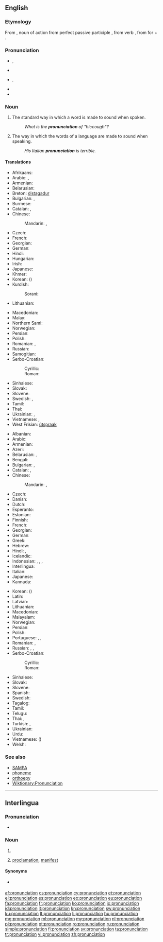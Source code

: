 {{selfref|See also [[Wiktionary:Pronunciation]]}}
==English==
{{wikipedia}}

===Etymology===
From {{etyl|la}} {{term|pronuntiatio|lang=la}}, noun of action from perfect passive participle {{term|pronuntiatus|lang=la}}, from verb {{term|pronuntiare||proclaim|lang=la}}, from {{term|pro-|lang=la}} for + {{term|nuntiare||announce|lang=la}}.

===Pronunciation===
* {{IPA|/pɹəˌnʌnsiˈeɪʃən/}}, {{X-SAMPA|/pr@%nVnsi"eIS@n/}}
* {{audio|en-us-pronunciation.ogg|Audio (US)}}
* {{IPA|/pɹəˌnaʊnsiˈeɪʃən/}}, {{X-SAMPA|/pr@%naUnsi"eIS@n/}} {{qualifier|nonstandard}}
* {{rhymes|eɪʃən}}
* {{hyphenation|pro|nun|ci|a|tion}}

===Noun===
{{en-noun|s|-}}

# {{countable}} The standard way in which a word is made to sound when spoken.
#: ''What is the '''pronunciation''' of "hiccough"?''
# {{uncountable}} The way in which the words of a language are made to sound when speaking.
#: ''His Italian '''pronunciation''' is terrible.''

====Translations====
{{trans-top|standard sound of a word}}
* Afrikaans: {{t+|af|uitspraak}}
* Arabic: {{t-|ar|نطق|m|tr=nuTq}}, {{t+|ar|لفظ|m|tr=lafZ}}
* Armenian: {{t-|hy|արտասանություն|tr=artasanut'yun}}
* Belarusian: {{t-|be|вымаўленне|n|tr=vymaŭlénne|xs=Belarusian}}
* Breton: [[distagadur]] {{m}}
* Bulgarian: {{t+|bg|произношение|n|tr=proiznošénie}}, {{t+|bg|изговор|m|tr=ízgovor}}
* Burmese: {{t+|my|အသံထွက်|tr=athan dwe'|sc=Mymr}}
* Catalan: {{t-|ca|pronunciació|f}}, {{t-|ca|pronúncia|f}}
* Chinese:
*: Mandarin: {{t-|cmn|發音|sc=Hani}}, {{t-|cmn|发音|tr=fāyīn|sc=Hani}}
* Czech: {{t+|cs|výslovnost|f}}
* French: {{t+|fr|prononciation|f}}
* Georgian: {{t-|ka|წარმოთქმა|tr=carmot'k'ma|sc=Geor|xs=Georgian}}
* German: {{t+|de|Aussprache|f}}
* Hindi: {{t-|hi|उच्चारण|m|tr=uccāraṇ|xs=Hindi}}
* Hungarian: {{t+|hu|kiejtés}}
* Irish: {{t-|ga|fuaimniú|m|xs=Irish}}
* Japanese: {{t-|ja|発音|tr=はつおん, hatsuon}}
* Khmer: {{t-|km|របៀបបន្លឺសូរ|tr=rɔbiep bɑnləə soo|sc=Khmr}}
* Korean: {{t+|ko|발음|tr=bareum|sc=Hang}} ({{t+|ko|發音|sc=Hani}})
* Kurdish:
*: Sorani: {{ku-Arab|[[گۆ کردن]]}}
* Lithuanian: {{t+|lt|tarimas|m|xs=Lithuanian}}
{{trans-mid}}
* Macedonian: {{t-|mk|изговор|m|tr=ízgovor}}
* Malay: {{t-|ms|sebutan}}
* Northern Sami: {{tø|se|báhkkodit}}
* Norwegian: {{t+|no|uttale|m}}
* Persian: {{t+|fa|تلفظ|tr=talaffoz}}
* Polish: {{t+|pl|wymowa|f}}
* Romanian: {{t+|ro|pronunție|f}}, {{t+|ro|pronunțare|f}}
* Russian: {{t+|ru|произношение|n|tr=proiznošénije}}
* Samogitian: {{tø|sgs|tarėms}}
* Serbo-Croatian:
*: Cyrillic: {{t-|sh|изговор|m|alt=и̏згово̄р|sc=Cyrl|xs=Serbo-Croatian}}
*: Roman: {{t-|sh|izgovor|m|alt=ȉzgovōr|xs=Serbo-Croatian}}
* Sinhalese: {{t+|si|උච්චාරණය|sc=Sinh|xs=Sinhalese}}
* Slovak: {{t-|sk|výslovnosť|f}}
* Slovene: {{t+|sl|izgovorjava|f|alt=izgovorjáva}}
* Swedish: {{t+|sv|uttal|n}}, {{t-|sv|frambörd}}
* Tamil: {{t+|ta|உச்சரிப்பு|tr=uccharippu|xs=Tamil}}
* Thai: {{t-|th|การออกเสียง|tr=gaan-òk sĭang}}
* Ukrainian: {{t+|uk|вимова|f|tr=vymóva|xs=Ukrainian}}, {{t+|uk|вимовляння|tr=vymovljánnja|xs=Ukrainian}}
* Vietnamese: {{t-|vi|cách phát âm|xs=Vietnamese}}, {{t-|vi|cách đọc|xs=Vietnamese}}
* West Frisian: [[útspraak]]
{{trans-bottom}}

{{trans-top|way in which words are pronounced}}
* Albanian: {{t-|sq|shqiptim|m|xs=Albanian}}
* Arabic: {{t+|ar|لفظ|m|tr=lafZ}}
* Armenian: {{t-|hy|արտասանություն|tr=artasanut'yun}}
* Azeri: {{t+|az|tələffüz|xs=Azeri}}
* Belarusian: {{t-|be|вымаўленне|n|tr=vymaŭlénne|xs=Belarusian}}, {{t-|be|вымова|f|tr=vymóva|xs=Belarusian}}
* Bengali: {{t+|bn|উচ্চারণ|tr=uccarôn|sc=Beng|xs=Bengali}}
* Bulgarian: {{t+|bg|произношение|n|tr=proiznošénie}}, {{t+|bg|изговор|m|tr=ízgovor}}
* Catalan: {{t-|ca|pronunciació|f}}, {{t-|ca|pronúncia|f}}
* Chinese:
*: Mandarin: {{t-|cmn|發音|sc=Hani}}, {{t-|cmn|发音|tr=fāyīn|sc=Hani}}
* Czech: {{t+|cs|výslovnost|f}}
* Danish: {{t+|da|udtale}}
* Dutch: {{t+|nl|uitspraak|f}}
* Esperanto: {{t+|eo|prononco|xs=Esperanto}}
* Estonian: {{t-|et|hääldus}}
* Finnish: {{t+|fi|ääntämys}}
* French: {{t+|fr|prononciation|f}}
* Georgian: {{t-|ka|აქცენტი|tr=ak'c'enti|sc=Geor|xs=Georgian}}
* German: {{t+|de|Aussprache|f}}
* Greek: {{t+|el|προφορά|tr=proforá}}
* Hebrew: {{t-|he|ביטוי|m|tr=bituy}}
* Hindi: {{t-|hi|उच्चारण|m|tr=uccāraṇ|xs=Hindi}}, {{t-|hi|अनुलेखन|tr=anulēkhan|xs=Hindi}}
* Icelandic: {{t+|is|framburður|m}}
* Indonesian: {{t+|id|lafal|xs=Indonesian}}, {{t-|id|cara baca|xs=Indonesian}}, {{t+|id|ucapan|xs=Indonesian}}, {{t+|id|pengucapan|xs=Indonesian}}
* Interlingua: {{t-|ia|pronunciation|xs=Interlingua}}
* Italian: {{t+|it|pronuncia|f}}
* Japanese: {{t-|ja|発音|tr=はつおん, hatsuon}}
* Kannada: {{t+|kn|ಉಚ್ಚಾರಣೆ|tr=uccāraṇe|sc=Knda|xs=Kannada}}
{{trans-mid}}
* Korean: {{t+|ko|발음|tr=bareum|sc=Hang}} ({{t+|ko|發音|sc=Hani}})
* Latin: {{t-|la|pronuntiatio|f|alt=prōnuntiātiō}}
* Latvian: {{t-|lv|izruna|xs=Latvian}}
* Lithuanian: {{t+|lt|tarimas|m|xs=Lithuanian}}
* Macedonian: {{t-|mk|изговор|m|tr=ízgovor}}
* Malayalam: {{t+|ml|ഉച്ചാരണം|tr=uccāraṇaṁ|sc=Mlym|xs=Malayalam}}
* Norwegian: {{t+|no|uttale|m}}
* Persian: {{t+|fa|تلفظ|tr=talaffoz}}
* Polish: {{t+|pl|wymowa|f}}
* Portuguese: {{t+|pt|pronúncia}}, {{t+|pt|pronunciação|f}}, {{t-|pt|prolação|f}}
* Romanian: {{t+|ro|pronunție}}, {{t+|ro|pronunțare|f}}
* Russian: {{t+|ru|произношение|n|tr=proiznošénije}}, {{t+|ru|выговор|m|tr=výgovor}}, {{t+|ru|акцент|m|tr=akcént}}
* Serbo-Croatian:
*: Cyrillic: {{t-|sh|изговор|m|alt=и̏згово̄р|sc=Cyrl|xs=Serbo-Croatian}}
*: Roman: {{t-|sh|izgovor|m|alt=ȉzgovōr|xs=Serbo-Croatian}}
* Sinhalese: {{t+|si|උච්චාරණය|sc=Sinh|xs=Sinhalese}}
* Slovak: {{t-|sk|výslovnosť|f}}
* Slovene: {{t+|sl|izgovorjava|f|alt=izgovorjáva}}
* Spanish: {{t+|es|pronunciación|f}}
* Swedish: {{t+|sv|uttal}}
* Tagalog: {{t+|tl|pagbigkas|xs=Tagalog}}
* Tamil: {{t+|ta|உச்சரிப்பு|tr=uccharippu|xs=Tamil}}
* Telugu: {{t-|te|ఉచ్ఛారణ|tr=ucchāraṇa}}
* Thai: {{t-|th|เสียงอ่าน|tr=sĭang-àan}}, {{t-|th|การออกเสียง|tr=gaan-òk sĭang}}
* Turkish: {{t-|tr|sesletim}}, {{t+|tr|telaffuz}}
* Ukrainian: {{t+|uk|вимова|f|tr=vymóva|xs=Ukrainian}}
* Urdu: {{t-|ur|تلفظ|tr=talaffoz|xs=Urdu}}
* Vietnamese: {{t+|vi|phát âm|xs=Vietnamese}} ({{t-|vi|發音|sc=Hani|xs=Vietnamese}})
* Welsh: {{t+|cy|cynaniad|xs=Welsh}}
{{trans-bottom}}

===See also===
* [[SAMPA]]
* [[phoneme]]
* [[orthoepy]]
* [[Wiktionary:Pronunciation]]

----

==Interlingua==

===Pronunciation===
* {{IPA|/pronuntsja'tsjon/|lang=ia}}

===Noun===
{{ia-noun|pl=pronunciationes}}

# {{l|en|pronunciation}}
# {{l|en|pronunciation}} [[proclamation]], [[manifest]]

====Synonyms====
* {{sense|proclamation}} {{l|ia|pronunciamento}}

[[af:pronunciation]]
[[cs:pronunciation]]
[[cy:pronunciation]]
[[et:pronunciation]]
[[el:pronunciation]]
[[es:pronunciation]]
[[eo:pronunciation]]
[[eu:pronunciation]]
[[fa:pronunciation]]
[[fr:pronunciation]]
[[ko:pronunciation]]
[[io:pronunciation]]
[[id:pronunciation]]
[[it:pronunciation]]
[[kn:pronunciation]]
[[sw:pronunciation]]
[[ku:pronunciation]]
[[lt:pronunciation]]
[[li:pronunciation]]
[[hu:pronunciation]]
[[mg:pronunciation]]
[[ml:pronunciation]]
[[my:pronunciation]]
[[nl:pronunciation]]
[[pl:pronunciation]]
[[pt:pronunciation]]
[[ro:pronunciation]]
[[ru:pronunciation]]
[[simple:pronunciation]]
[[fi:pronunciation]]
[[sv:pronunciation]]
[[ta:pronunciation]]
[[tr:pronunciation]]
[[vi:pronunciation]]
[[zh:pronunciation]]